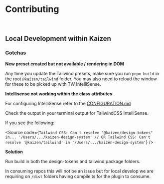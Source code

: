 
<Meta title="Systems/Tailwind/Contributing to this package" />

# Contributing

<br/>

## Local Development within Kaizen

### Gotchas

**New preset created but not available / rendering in DOM**

Any time you update the Tailwind presets, make sure you run `pnpm build` in the root `@kaizen/tailwind` folder.
You may also need to reload the window for these to be picked up with TW IntelliSense.

**Intellisense not working within the class attributes**

For configuring IntelliSense refer to the [CONFIGURATION.md](/story/systems-tailwind-preset-configuration--page)

Check the output in your terminal output for TailwindCSS IntelliSense.

If you see the following:

<Source
  code={`
Tailwind CSS: Can't resolve "@kaizen/design-tokens" in... '/Users/.../kaizen-design-system'
// OR
Tailwind CSS: Can't resolve '@kaizen/tailwind' in '/Users/.../kaizen-design-system'
  `}
/>

**Solution**

Run build in both the design-tokens and tailwind package folders.

In consuming repos this will not be an issue but for local develop we are requiring on `/dist` folders having compile ts for the plugin to consume.
